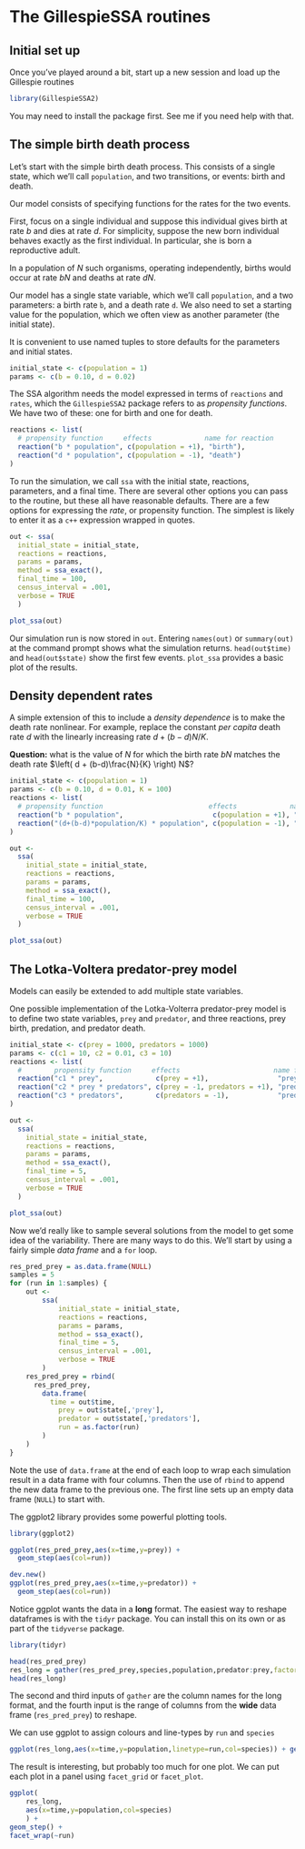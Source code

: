 # The GillespieSSA routines

## Initial set up

Once you've played around a bit, start up a new session and load up the Gillespie routines

```r
library(GillespieSSA2)
```

You may need to install the package first. See me if you need help with that.

## The simple birth death process

Let's start with the simple birth death process.
This consists of a single state, which we'll call `population`, and two transitions, or events: birth and death.

Our model consists of specifying functions for the rates for the two events.

First, focus on a single individual and suppose this individual gives birth at rate $b$ and dies at rate $d$.
For simplicity,  suppose the new born individual behaves exactly as the first individual.  In particular,  she is born a reproductive adult.

In a population of $N$ such organisms, operating independently, births would occur at rate $bN$ and deaths at rate $dN$.

Our model has a single state variable, which we'll call `population`, and a two parameters: a birth rate `b`, and a death rate `d`.  We also need to set a starting value for the population, which we often view as another parameter (the initial state). 

It is convenient to use named tuples to store defaults for the parameters and initial states.  

```r
initial_state <- c(population = 1)
params <- c(b = 0.10, d = 0.02)
```

The SSA algorithm needs the model expressed in terms of `reactions` and `rates`, which the `GillespieSSA2` package refers to as *propensity functions*.    We have two of these: one for birth and one for death.

```r
reactions <- list(
  # propensity function     effects             name for reaction
  reaction("b * population", c(population = +1), "birth"),
  reaction("d * population", c(population = -1), "death")
)
```

To run the simulation, we call `ssa` with the initial state, reactions, parameters, and a final time.  There are several other options you can pass to the routine, but these all have reasonable defaults.   There are a few options for expressing the *rate*, or propensity function.  The simplest is likely to enter it as a `c++` expression wrapped in quotes.

```r
out <- ssa(
  initial_state = initial_state,
  reactions = reactions,
  params = params,
  method = ssa_exact(),
  final_time = 100,
  census_interval = .001,
  verbose = TRUE
  )

plot_ssa(out)
```

Our simulation run is now stored in `out`.  Entering `names(out)` or `summary(out)` at the command prompt shows what the simulation returns.  `head(out$time)` and `head(out$state)` show the first few events.   `plot_ssa`  provides a basic plot of the results.

## Density dependent rates

A simple extension of this to include a *density dependence* is to make the death rate nonlinear.  For example,
replace the constant *per capita* death rate $d$ with the linearly increasing rate $d + (b-d)N/K$.


**Question:**  what is the value of $N$ for which the birth rate $bN$ matches the death rate $\left( d + (b-d)\frac{N}{K} \right) N$?


```r
initial_state <- c(population = 1)
params <- c(b = 0.10, d = 0.01, K = 100)
reactions <- list(
  # propensity function                          effects             name for reaction
  reaction("b * population",                      c(population = +1), "birth"),
  reaction("(d+(b-d)*population/K) * population", c(population = -1), "death")
)

out <-
  ssa(
    initial_state = initial_state,
    reactions = reactions,
    params = params,
    method = ssa_exact(),
    final_time = 100,
    census_interval = .001,
    verbose = TRUE
  )

plot_ssa(out)
```


## The Lotka-Voltera predator-prey model

Models can easily be extended to add multiple state variables.

One possible implementation of the Lotka-Volterra predator-prey model is to define two state variables, `prey` and `predator`, and three reactions, prey birth, predation, and predator death.


```r
initial_state <- c(prey = 1000, predators = 1000)
params <- c(c1 = 10, c2 = 0.01, c3 = 10)
reactions <- list(
  #        propensity function     effects                       name for reaction
  reaction("c1 * prey",             c(prey = +1),                 "prey_birth"),
  reaction("c2 * prey * predators", c(prey = -1, predators = +1), "predation"),
  reaction("c3 * predators",        c(predators = -1),            "predator_death")
)

out <-
  ssa(
    initial_state = initial_state,
    reactions = reactions,
    params = params,
    method = ssa_exact(),
    final_time = 5,
    census_interval = .001,
    verbose = TRUE
  )

plot_ssa(out)
```

Now we'd really like to sample several solutions from the model to get some idea of the variability.  There are many ways to do this.  We'll start by using a fairly simple *data frame* and a `for` loop.

```r
res_pred_prey = as.data.frame(NULL)
samples = 5
for (run in 1:samples) {
	out <-
		ssa(
			initial_state = initial_state,
			reactions = reactions,
			params = params,
			method = ssa_exact(),
			final_time = 5,
			census_interval = .001,
			verbose = TRUE
		)
	res_pred_prey = rbind(
	  res_pred_prey,
		data.frame(
		  time = out$time,
			prey = out$state[,'prey'],
			predator = out$state[,'predators'],
			run = as.factor(run)
		)
	)
}
```

Note the use of `data.frame` at the end of each loop to wrap each simulation result in a data frame with four columns.  Then the use of `rbind` to append the new data frame to the previous one.  The first line sets up an empty data frame (`NULL`) to start with.

The ggplot2 library provides some powerful plotting tools.

```r
library(ggplot2)

ggplot(res_pred_prey,aes(x=time,y=prey)) +
  geom_step(aes(col=run))

dev.new()
ggplot(res_pred_prey,aes(x=time,y=predator)) +
  geom_step(aes(col=run))
```

Notice ggplot wants the data in a **long** format.  The easiest way to reshape dataframes is with the `tidyr` package.  You can install this on its own or as part of the `tidyverse` package.

```r
library(tidyr)

head(res_pred_prey)
res_long = gather(res_pred_prey,species,population,predator:prey,factor_key=TRUE)
head(res_long)
```
The second and third inputs of `gather` are the column names for the long format,  and the fourth input is the range of columns from the **wide** data frame (`res_pred_prey`) to reshape.

We can use ggplot to assign colours and line-types by `run` and `species`
```r
ggplot(res_long,aes(x=time,y=population,linetype=run,col=species)) + geom_step()
```
The result is interesting, but probably too much for one plot.
We can put each plot in a panel using `facet_grid` or `facet_plot`.

```r
ggplot(
	res_long,
	aes(x=time,y=population,col=species)
	) + 
geom_step() +
facet_wrap(~run)
```

